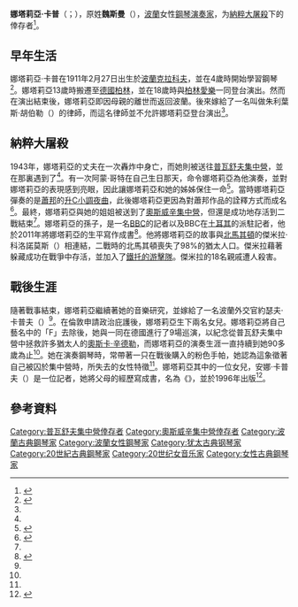 {{藝人
|姓名 = 娜塔莉亞·卡普
|類型 = 演奏者
|圖片 = 
|圖片尺寸 = 
|圖片簡介 = 
|本名 = Natalia Karp
|民族 = [[波蘭人|波蘭人]]
|籍貫 = 
|出生日期 = 1911年2月27日
|出生地點 = 
|逝世日期 = 2007年7月9日
|逝世地點 = 
|職業 = [[鋼琴家|鋼琴演奏家]]
|語言 = 
|教育程度 = 
|母校 = 
|宗教信仰 = 
|配偶 = 朱利葉斯·胡伯勒（{{lang|pl|Julius Hubler}}，亡故）<br /> 約瑟夫·卡普夫（{{lang|pl|Josef Karpf}}）
|兒女 = 
|父母 = 
|親屬 = 
|音樂類型 = 
|演奏樂器 = 鋼琴

}}
'''娜塔莉亞·卡普'''（{{lang-pl|Natalia Karp}}；{{bd|1911年|2月27日|2007年|7月9日}}），原姓'''魏斯曼'''（{{lang-pl|Weissman}}），[[波蘭|波蘭]]女性[[鋼琴家|鋼琴演奏家]]，为[[納粹大屠殺|納粹大屠殺]]下的倖存者<ref name="TIMES">{{cite news |url=http://www.timesonline.co.uk/tol/comment/obituaries/article2072592.ece |title=Natalia Karp |accessdate=2008-04-02 |work=TimesOnline.co.uk |location=[[倫敦|倫敦]] |date=2007-07-14 |archive-date=2011-09-19 |archive-url=https://web.archive.org/web/20110919201929/http://www.timesonline.co.uk/tol/comment/obituaries/article2072592.ece |dead-url=no }}</ref>。

==早年生活==
娜塔莉亞·卡普在1911年2月27日出生於[[波蘭|波蘭]][[克拉科夫|克拉科夫]]，並在4歲時開始學習鋼琴<ref name="GUARD">{{cite news |last=Heslop |first=Caroline |url=https://www.theguardian.com/news/2007/jul/11/guardianobituaries.secondworldwar |title=Natalia Karp |accessdate=2008-04-02 |work=Guardian.co.uk |location=倫敦 |date=2007-07-11 |archive-date=2021-03-08 |archive-url=https://web.archive.org/web/20210308145226/https://www.theguardian.com/news/2007/jul/11/guardianobituaries.secondworldwar |dead-url=no }}</ref>。娜塔莉亞13歲時搬遷至[[德國|德國]][[柏林|柏林]]，並在18歲時與[[柏林愛樂|柏林愛樂]]一同登台演出。然而在演出結束後，娜塔莉亞即因母親的離世而返回波蘭。後來嫁給了一名叫做朱利葉斯·胡伯勒（{{lang|pl|Julius Hubler}}）的律師，而這名律師並不允許娜塔莉亞登台演出<ref name="TIMES"/>。

==納粹大屠殺==
{{seealso|納粹大屠殺}}
1943年，娜塔莉亞的丈夫在一次轟炸中身亡，而她則被送往[[普瓦舒夫集中營|普瓦舒夫集中營]]，並在那裏遇到了{{tsl|en|Amon Göth|阿蒙·哥特}}<ref name="TIMES"/>。有一次阿蒙·哥特在自己生日那天，命令娜塔莉亞為他演奏，並對娜塔莉亞的表現感到亮眼，因此讓娜塔莉亞和她的姊姊保住一命<ref name="DAILY">{{cite web |last= Charters |first= David |url= http://www.liverpooldailypost.co.uk/views/obituaries/2007/07/13/natalia-karp-64375-19447972/ |title= Natalia Karp |accessdate= 2008-04-02 |work= LiverpoolDailyPost.co.uk |archive-date= 2011-09-29 |archive-url= https://web.archive.org/web/20110929154438/http://www.liverpooldailypost.co.uk/views/obituaries/2007/07/13/natalia-karp-64375-19447972/ |dead-url= no }}</ref>。當時娜塔莉亞彈奏的是[[蕭邦|蕭邦]]的[[升C小調夜曲Op._posth._(蕭邦)|升C小調夜曲]]，此後娜塔莉亞更因為對蕭邦作品的詮釋方式而成名<ref name="TELE">{{cite news |url=https://www.telegraph.co.uk/news/main.jhtml?view=DETAILS&grid=&xml=/news/2007/07/11/db1102.xml |title=Natalia Karp |work=Telegraph.co.uk |location=London |date=2007-07-11 |accessdate=2010-05-19 }}{{Dead link}}</ref>。最終，娜塔莉亞與她的姐姐被送到了[[奧斯威辛集中營|奧斯威辛集中營]]，但還是成功地存活到二戰結束<ref name="DAILY"/>。娜塔莉亞的孫子{{tsl|en|Mark Lowen|馬克·洛恩}}，是一名[[BBC|BBC]]的記者以及BBC在[[土耳其|土耳其]]的派駐記者，他於2011年將娜塔莉亞的生平寫作成書<ref>{{cite web | url=https://www.bbc.co.uk/news/magazine-15877299 | title=Last survivors of the Holocaust keep memories alive | publisher=[[BBC新聞|BBC新聞]] | date=2011-11-27 | accessdate=2011-11-27 | author={{tsl|en|Mark Lowen|馬克·洛恩}} | archive-date=2020-11-12 | archive-url=https://web.archive.org/web/20201112011904/https://www.bbc.co.uk/news/magazine-15877299 | dead-url=no }}</ref>。他將娜塔莉亞的故事與[[北馬其頓|北馬其頓]]的傑米拉·科洛諾莫斯（{{lang|en|Jamila Kolonomos}}）相連結，二戰時的北馬其頓喪失了98%的猶太人口。傑米拉藉著躲藏成功在戰爭中存活，並加入了[[南斯拉夫游擊隊|鐵托的游擊隊]]。傑米拉的18名親戚遭人殺害。

==戰後生涯==
隨著戰事結束，娜塔莉亞繼續著她的音樂研究，並嫁給了一名波蘭外交官約瑟夫·卡普夫（{{lang|pl|Josef Karpf}}）<ref name="GUARD"/>。在倫敦申請政治庇護後，娜塔莉亞生下兩名女兒。娜塔莉亞將自己藝名中的「F」去除後，她與{{tsl|en|Krakow Philharmonic|克拉科夫愛樂}}一同在德國進行了9場巡演，以紀念從普瓦舒夫集中營中拯救許多猶太人的[[奧斯卡·辛德勒|奧斯卡·辛德勒]]，而娜塔莉亞的演奏生涯一直持續到她90多歲為止<ref name="TIMES"/>。她在演奏鋼琴時，常帶著一只在戰後購入的粉色手帕，她認為這象徵著自己被囚於集中營時，所失去的女性特徵<ref name="TELE"/>。娜塔莉亞其中的一位女兒，安娜·卡普夫（{{lang|pl|Anne Karpf}}）是一位記者，她將父母的經歷寫成書，名為《{{lang|en|The War After: Living with the Holocaust}}》，並於1996年出版<ref>{{cite book |last= Karpf |first= Anne |title= The War After: Living with the Holocaust |url= https://books.google.com/books?id=xV7LAAAACAAJ |publisher= Heinemann |year= 1996 |isbn= 0-434-00239-9 |access-date= 2020-09-13 |archive-date= 2014-01-03 |archive-url= https://web.archive.org/web/20140103093029/http://books.google.com/books?id=xV7LAAAACAAJ |dead-url= no }}</ref>。

==參考資料==
{{reflist}}

{{authority control}}
{{DEFAULTSORT:Karp, Natalia}}
[[Category:普瓦舒夫集中營倖存者|Category:普瓦舒夫集中營倖存者]]
[[Category:奧斯威辛集中營倖存者|Category:奧斯威辛集中營倖存者]]
[[Category:波蘭古典鋼琴家|Category:波蘭古典鋼琴家]]
[[Category:波蘭女性鋼琴家|Category:波蘭女性鋼琴家]]
[[Category:犹太古典钢琴家|Category:犹太古典钢琴家]]
[[Category:20世紀古典鋼琴家|Category:20世紀古典鋼琴家]]
[[Category:20世纪女音乐家|Category:20世纪女音乐家]]
[[Category:女性古典鋼琴家|Category:女性古典鋼琴家]]